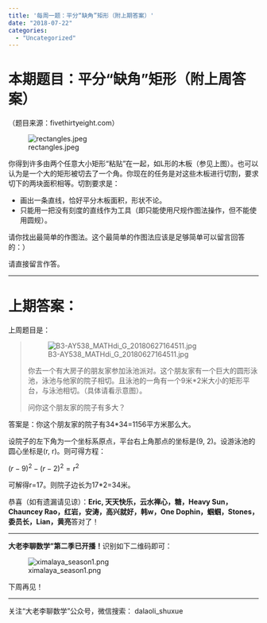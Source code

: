 ```yaml
---
title: '每周一题：平分“缺角”矩形（附上期答案）'
date: "2018-07-22"
categories:
  - "Uncategorized"
---
```


<h1>本期题目：平分“缺角”矩形（附上周答案）</h1>

（题目来源：fivethirtyeight.com）

![rectangles.jpeg](https://dalaoliblog.wordpress.com/wp-content/uploads/2018/07/rectangles.jpeg)

你得到许多由两个任意大小矩形“粘贴”在一起，如L形的木板（参见上图）。也可以认为是一个大的矩形被切去了一个角。你现在的任务是对这些木板进行切割，要求切下的两块面积相等。切割要求是：

<ul>
    <li>画出一条直线，恰好平分木板面积，形状不论。</li>
    <li>只能用一把没有刻度的直线作为工具（即只能使用尺规作图法操作，但不能使用圆规）。</li>
</ul>

请你找出最简单的作图法。这个最简单的作图法应该是足够简单可以留言回答的：）

请直接留言作答。

<hr />

<h1>上期答案：</h1>

上周题目是：

<blockquote>![B3-AY538_MATHdi_G_20180627164511.jpg](https://dalaoliblog.wordpress.com/wp-content/uploads/2018/07/b3-ay538_mathdi_g_20180627164511.jpg)

你去一个有大房子的朋友家参加泳池派对。这个朋友家有一个巨大的圆形泳池，泳池与他家的院子相切。且泳池的一角有一个9米*2米大小的矩形平台，与泳池相切。（具体请看示意图）。

问你这个朋友家的院子有多大？</blockquote>

答案是：你这个朋友家的院子有34*34=1156平方米那么大。

设院子的左下角为一个坐标系原点，平台右上角那点的坐标是(9, 2)。设游泳池的圆心坐标是(r, r)。则可得方程：

$(r-9)^{2}-(r-2)^{2}=r^{2}$

可解得r=17。则院子边长为17*2=34米。

恭喜（如有遗漏请见谅）：**Eric, 天天快乐，云水禅心，糖，Heavy Sun，****Chauncey Rao，红岩，安涛，高兴就好，韩w，One Dophin，蝈蝈，Stones，委员长，Lian，黄亮**答对了！

<hr />

**大老李聊数学”第二季已开播！**识别如下二维码即可：

![ximalaya_season1.png](https://dalaoliblog.wordpress.com/wp-content/uploads/2018/05/ximalaya_season1.png)

下周再见！

<hr />

关注“大老李聊数学”公众号，微信搜索： dalaoli_shuxue